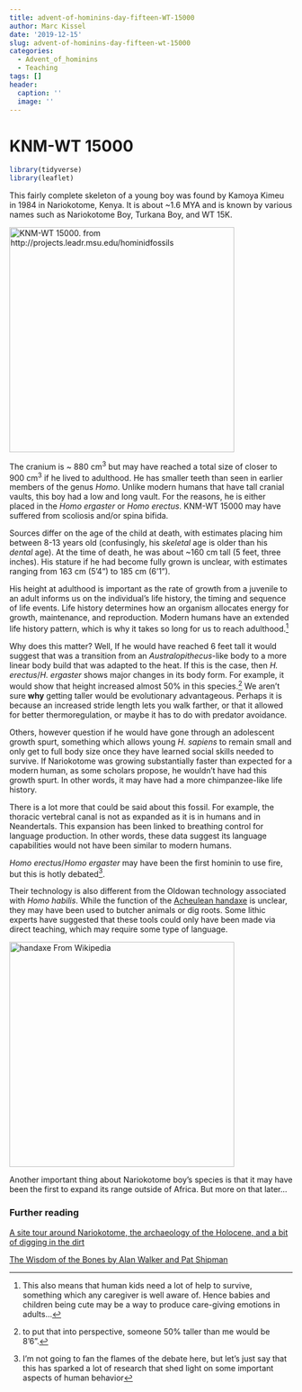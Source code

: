```yaml
---
title: advent-of-hominins-day-fifteen-WT-15000
author: Marc Kissel
date: '2019-12-15'
slug: advent-of-hominins-day-fifteen-wt-15000
categories:
  - Advent_of_hominins
  - Teaching
tags: []
header:
  caption: ''
  image: ''
---
```


# KNM-WT 15000


```r
library(tidyverse)
library(leaflet)
```


This fairly complete skeleton of a young boy was found by Kamoya Kimeu in 1984 in Nariokotome, Kenya. It is about ~1.6 MYA and is known by various names such as Nariokotome Boy, Turkana Boy, and WT 15K.


<img src="/img/15k.jpg" title =  "KNM-WT 15000. from http://projects.leadr.msu.edu/hominidfossils" width = "400" height = "400" >

The cranium is ~ 880 cm^3^ but may have reached a total size of closer to 900 cm^3^ if he lived to adulthood. He has smaller teeth than seen in earlier members of the genus *Homo*. Unlike modern humans that have tall cranial vaults, this boy had a low and long vault. For the reasons, he is either placed in the *Homo ergaster* or *Homo erectus*. KNM-WT 15000 may have suffered from scoliosis and/or spina bifida.


Sources differ on the age of the child at death, with estimates placing him between 8-13 years old (confusingly, his *skeletal* age is older than his *dental* age). At the time of death, he was about ~160 cm tall (5 feet, three inches). His stature if he had become fully grown is unclear, with estimates ranging from 163 cm (5'4") to 185 cm (6'1"). 


His height at adulthood is important as the rate of growth from a juvenile to an adult informs us on the individual’s life history, the timing and sequence of life events. Life history determines how an organism allocates energy for growth, maintenance, and reproduction. Modern humans have an extended life history pattern, which is why it takes so long for us to reach adulthood.^[This also means that human kids need a lot of help to survive, something which any caregiver is well aware of. Hence babies and children being cute may be a way to produce care-giving emotions in adults...]


Why does this matter? Well, If he would have reached 6 feet tall it would suggest that was a transition from an *Australopithecus*-like body to a more linear body build that was adapted to the heat. If this is the case, then *H. erectus*/*H. ergaster* shows major changes in its body form. For example, it would show that height increased almost 50% in this species.^[to put that into perspective, someone 50% taller than me would be 8'6".] We aren’t sure **why** getting taller would be evolutionary advantageous. Perhaps it is because an increased stride length lets you walk farther, or that it allowed for better thermoregulation, or maybe it has to do with predator avoidance. 


Others, however question if he would have gone through an adolescent growth spurt, something which allows young *H. sapiens* to remain small and only get to full body size once they have learned social skills needed to survive. If Nariokotome  was growing substantially faster than expected for a modern human, as some scholars propose, he wouldn’t have had this growth spurt. In other words, it may have had a more chimpanzee-like life history.


There is a lot more that could be said about this fossil. For example, the thoracic vertebral canal is not as expanded as it is in humans and in Neandertals. This expansion has been linked to breathing control for  language production.  In other words, these data suggest its language capabilities would not have been similar to modern humans. 


*Homo erectus*/*Homo ergaster* may have been the first hominin to use fire, but this is hotly debated^[I’m not going to fan the flames of the debate here, but let’s just say that this has sparked a lot of  research that shed light on some important aspects of human behavior]. 

Their technology is also different from the Oldowan technology associated with *Homo habilis*. While the function of the [Acheulean handaxe](https://en.wikipedia.org/wiki/Acheulean) is unclear, they may have been used to butcher animals or dig roots. Some lithic experts have suggested that these tools could only have been made via direct teaching, which may require some type of language.


<img src="/img/handaxe_wiki-thumbnail.jpg" title =  "handaxe From Wikipedia" width = "400" height = "400" >


Another important thing about Nariokotome boy's species is that it may have been the first to expand its range outside of Africa. But more on that later...



### Further reading

[A site tour around Nariokotome, the archaeology of the Holocene, and a bit of digging in the dirt](http://www.turkanabasin.org/2016/04/a-site-tour-around-nariokotome-the-archaeology-of-the-holocene-and-a-bit-of-digging-in-the-dirt/)

[The Wisdom of the Bones by Alan Walker and Pat Shipman](https://www.penguinrandomhouse.com/books/184866/the-wisdom-of-the-bones-by-alan-walker-and-pat-shipman/)




